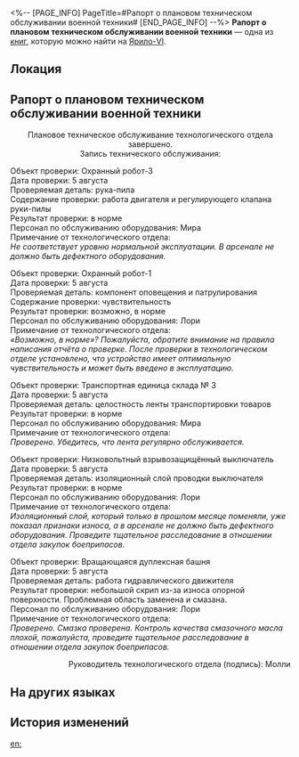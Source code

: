 <%-- [PAGE_INFO]
PageTitle=#Рапорт о плановом техническом обслуживании военной техники#
[END_PAGE_INFO] --%>
{{Дополнить}}
{{Книга Инфобокс
|id           = 097
|partIds      = 190222
|Название     = 
|Изображение  = Предмет Записи.png
|Мир          = Ярило-VI
|Томов        = 1
|Автор        = <!--нужно добавить-->
|Описание     = Отдел логистики Среброгривых Стражей периодически выпускает это уведомление о плановом техническом обслуживании. Жаль, что так мало людей обращают на него внимание.
|Том1         = {{tx}}
|Источник1    = {{tx|Отсутствует источник}}
|Персонажи    = 
|Фракции      = 
}}
'''Рапорт о плановом техническом обслуживании военной техники''' — одна из [[Книги|книг]], которую можно найти на [[Ярило-VI]].

==Локация==
{{Отметка карты|<!--название карты-->|<!--id отметки-->}}

==Рапорт о плановом техническом обслуживании военной техники==
<div align="center">Плановое техническое обслуживание технологического отдела завершено.<br />
Запись технического обслуживания:</div>

Объект проверки: Охранный робот-3<br />
Дата проверки: 5 августа<br />
Проверяемая деталь: рука-пила<br />
Содержание проверки: работа двигателя и регулирующего клапана руки-пилы<br />
Результат проверки: в норме<br />
Персонал по обслуживанию оборудования: Мира<br />
Примечание от технологического отдела:<br />
''Не соответствует уровню нормальной эксплуатации. В арсенале не должно быть дефектного оборудования.''

Объект проверки: Охранный робот-1<br />
Дата проверки: 5 августа<br />
Проверяемая деталь: компонент оповещения и патрулирования<br />
Содержание проверки: чувствительность<br />
Результат проверки: возможно, в норме<br />
Персонал по обслуживанию оборудования: Лори<br />
Примечание от технологического отдела:<br />
''«Возможно, в норме»? Пожалуйста, обратите внимание на правила написания отчёта о проверке. После проверки в технологическом отделе установлено, что устройство имеет оптимальную чувствительность и может быть введено в эксплуатацию.''

Объект проверки: Транспортная единица склада №&nbsp;3<br />
Дата проверки: 5 августа<br />
Проверяемая деталь: целостность ленты транспортировки товаров<br />
Результат проверки: в норме<br />
Персонал по обслуживанию оборудования: Мира<br />
Примечание от технологического отдела:<br />
''Проверено. Убедитесь, что лента регулярно обслуживается.''

Объект проверки: Низковольтный взрывозащищённый выключатель<br />
Дата проверки: 5 августа<br />
Проверяемая деталь: изоляционный слой проводки выключателя<br />
Результат проверки: в норме<br />
Персонал по обслуживанию оборудования: Лори<br />
Примечание от технологического отдела:<br />
''Изоляционный слой, который только в прошлом месяце поменяли, уже показал признаки износа, а в арсенале не должно быть дефектного оборудования. Проведите тщательное расследование в отношении отдела закупок боеприпасов.''

Объект проверки: Вращающаяся дуплексная башня<br />
Дата проверки: 5 августа<br />
Проверяемая деталь: работа гидравлического движителя<br />
Результат проверки: небольшой скрип из-за износа опорной поверхности. Проблемная область заменена и смазана.<br />
Персонал по обслуживанию оборудования: Лори<br />
Примечание от технологического отдела:<br />
''Проверено. Смазка проверена. Контроль качества смазочного масла плохой, пожалуйста, проведите тщательное расследование в отношении отдела закупок боеприпасов.''

<div align="right">Руководитель технологического отдела (подпись): Молли</div>

==На других языках==
{{На других языках
|en   = Military Machinery Routine Maintenance Record Form
|zhs  = 军用机械例行检修记录表
|zht  = 軍用機械例行檢修紀錄表
|ja   = 軍用機械定期メンテナンス記録表
|ko   = 군용 장비 정기 점검 기록표
|es   = Registro de inspecciones rutinarias del equipamiento militar
|fr   = Formulaire d'historique de maintenance de routine d'engins militaires
|ru   = Рапорт о плановом техническом обслуживании военной техники
|th   = ตารางบันทึกการบำรุงรักษาเครื่องจักรทางทหาร
|vi   = Bản Ghi Chép Tu Sửa Máy Móc Quân Dụng
|de   = Aufzeichnungen über routinemäßige Wartung von Militärmaschinen
|id   = Catatan Pemeliharaan Rutin Mesin Militer
|pt   = Formulário de Registro de Manutenção de Rotina de Maquinário Militar
}}

==История изменений==
{{История изменений|3.5}}

[[en:]]